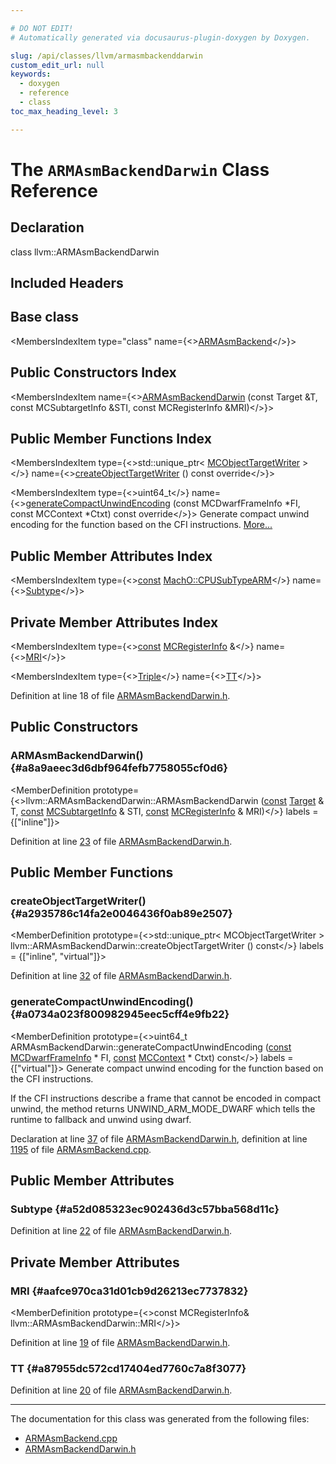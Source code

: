 ```yaml
---

# DO NOT EDIT!
# Automatically generated via docusaurus-plugin-doxygen by Doxygen.

slug: /api/classes/llvm/armasmbackenddarwin
custom_edit_url: null
keywords:
  - doxygen
  - reference
  - class
toc_max_heading_level: 3

---
```





# The `ARMAsmBackendDarwin` Class Reference

<DoxygenPage pluginConfig={pluginConfig}>



## Declaration

<CodeBlock>class llvm::ARMAsmBackendDarwin</CodeBlock>

## Included Headers

<IncludesList>
<IncludesListItem
  filePath="Target/ARM/MCTargetDesc/ARMAsmBackendDarwin.h"
  permalink="/docs/api/files/lib/lib/target/lib/target/arm/lib/target/arm/mctargetdesc/armasmbackenddarwin-h"
  isLocal="true" />
</IncludesList>

## Base class

<MembersIndex>

<MembersIndexItem
  type="class"
  name={<><a href="/docs/api/classes/llvm/armasmbackend">ARMAsmBackend</a></>}>
</MembersIndexItem>

</MembersIndex>

## Public Constructors Index

<MembersIndex>

<MembersIndexItem
  name={<><a href="#a8a9aeec3d6dbf964fefb7758055cf0d6">ARMAsmBackendDarwin</a> (const Target &amp;T, const MCSubtargetInfo &amp;STI, const MCRegisterInfo &amp;MRI)</>}>
</MembersIndexItem>

</MembersIndex>

## Public Member Functions Index

<MembersIndex>

<MembersIndexItem
  type={<>std::unique&#95;ptr&lt; <a href="/docs/api/classes/llvm/mcobjecttargetwriter">MCObjectTargetWriter</a> &gt;</>}
  name={<><a href="#a2935786c14fa2e0046436f0ab89e2507">createObjectTargetWriter</a> () const override</>}>
</MembersIndexItem>

<MembersIndexItem
  type={<>uint64&#95;t</>}
  name={<><a href="#a0734a023f800982945eec5cff4e9fb22">generateCompactUnwindEncoding</a> (const MCDwarfFrameInfo &#42;FI, const MCContext &#42;Ctxt) const override</>}>
Generate compact unwind encoding for the function based on the CFI instructions. <a href="#a0734a023f800982945eec5cff4e9fb22">More...</a>
</MembersIndexItem>

</MembersIndex>

## Public Member Attributes Index

<MembersIndex>

<MembersIndexItem
  type={<><a href="/docs/api/files/lib/lib/target/lib/target/aarch64/aarch64promoteconstant-cpp/#a90f8350fecae261c25be85d38b451bff">const</a> <a href="/docs/api/namespaces/llvm/macho/#ac0a77607de60a6a00b7a3ff4fc7de35d">MachO::CPUSubTypeARM</a></>}
  name={<><a href="#a52d085323ec902436d3c57bba568d11c">Subtype</a></>}>
</MembersIndexItem>

</MembersIndex>

## Private Member Attributes Index

<MembersIndex>

<MembersIndexItem
  type={<><a href="/docs/api/files/lib/lib/target/lib/target/aarch64/aarch64promoteconstant-cpp/#a90f8350fecae261c25be85d38b451bff">const</a> <a href="/docs/api/classes/llvm/mcregisterinfo">MCRegisterInfo</a> &amp;</>}
  name={<><a href="#aafce970ca31d01cb9d26213ec7737832">MRI</a></>}>
</MembersIndexItem>

<MembersIndexItem
  type={<><a href="/docs/api/classes/llvm/triple">Triple</a></>}
  name={<><a href="#a87955dc572cd17404ed7760c7a8f3077">TT</a></>}>
</MembersIndexItem>

</MembersIndex>


Definition at line 18 of file <a href="/docs/api/files/lib/lib/target/lib/target/arm/lib/target/arm/mctargetdesc/armasmbackenddarwin-h">ARMAsmBackendDarwin.h</a>.

<SectionDefinition>

## Public Constructors

### ARMAsmBackendDarwin() {#a8a9aeec3d6dbf964fefb7758055cf0d6}

<MemberDefinition
  prototype={<>llvm::ARMAsmBackendDarwin::ARMAsmBackendDarwin (<a href="/docs/api/files/lib/lib/target/lib/target/aarch64/aarch64promoteconstant-cpp/#a90f8350fecae261c25be85d38b451bff">const</a> <a href="/docs/api/classes/llvm/target">Target</a> &amp; T, <a href="/docs/api/files/lib/lib/target/lib/target/aarch64/aarch64promoteconstant-cpp/#a90f8350fecae261c25be85d38b451bff">const</a> <a href="/docs/api/classes/llvm/mcsubtargetinfo">MCSubtargetInfo</a> &amp; STI, <a href="/docs/api/files/lib/lib/target/lib/target/aarch64/aarch64promoteconstant-cpp/#a90f8350fecae261c25be85d38b451bff">const</a> <a href="/docs/api/classes/llvm/mcregisterinfo">MCRegisterInfo</a> &amp; MRI)</>}
  labels = {["inline"]}>

Definition at line <a href="/docs/api/files/lib/lib/target/lib/target/arm/lib/target/arm/mctargetdesc/armasmbackenddarwin-h/#l00023">23</a> of file <a href="/docs/api/files/lib/lib/target/lib/target/arm/lib/target/arm/mctargetdesc/armasmbackenddarwin-h">ARMAsmBackendDarwin.h</a>.
</MemberDefinition>

</SectionDefinition>

<SectionDefinition>

## Public Member Functions

### createObjectTargetWriter() {#a2935786c14fa2e0046436f0ab89e2507}

<MemberDefinition
  prototype={<>std::unique&#95;ptr&lt; MCObjectTargetWriter &gt; llvm::ARMAsmBackendDarwin::createObjectTargetWriter () const</>}
  labels = {["inline", "virtual"]}>

Definition at line <a href="/docs/api/files/lib/lib/target/lib/target/arm/lib/target/arm/mctargetdesc/armasmbackenddarwin-h/#l00032">32</a> of file <a href="/docs/api/files/lib/lib/target/lib/target/arm/lib/target/arm/mctargetdesc/armasmbackenddarwin-h">ARMAsmBackendDarwin.h</a>.
</MemberDefinition>

### generateCompactUnwindEncoding() {#a0734a023f800982945eec5cff4e9fb22}

<MemberDefinition
  prototype={<>uint64&#95;t ARMAsmBackendDarwin::generateCompactUnwindEncoding (<a href="/docs/api/files/lib/lib/target/lib/target/aarch64/aarch64promoteconstant-cpp/#a90f8350fecae261c25be85d38b451bff">const</a> <a href="/docs/api/structs/llvm/mcdwarfframeinfo">MCDwarfFrameInfo</a> &#42; FI, <a href="/docs/api/files/lib/lib/target/lib/target/aarch64/aarch64promoteconstant-cpp/#a90f8350fecae261c25be85d38b451bff">const</a> <a href="/docs/api/classes/llvm/mccontext">MCContext</a> &#42; Ctxt) const</>}
  labels = {["virtual"]}>
Generate compact unwind encoding for the function based on the CFI instructions.

If the CFI instructions describe a frame that cannot be encoded in compact unwind, the method returns UNWIND&#95;ARM&#95;MODE&#95;DWARF which tells the runtime to fallback and unwind using dwarf.

Declaration at line <a href="/docs/api/files/lib/lib/target/lib/target/arm/lib/target/arm/mctargetdesc/armasmbackenddarwin-h/#l00037">37</a> of file <a href="/docs/api/files/lib/lib/target/lib/target/arm/lib/target/arm/mctargetdesc/armasmbackenddarwin-h">ARMAsmBackendDarwin.h</a>, definition at line <a href="/docs/api/files/lib/lib/target/lib/target/arm/lib/target/arm/mctargetdesc/armasmbackend-cpp/#l01195">1195</a> of file <a href="/docs/api/files/lib/lib/target/lib/target/arm/lib/target/arm/mctargetdesc/armasmbackend-cpp">ARMAsmBackend.cpp</a>.
</MemberDefinition>

</SectionDefinition>

<SectionDefinition>

## Public Member Attributes

### Subtype {#a52d085323ec902436d3c57bba568d11c}

<MemberDefinition
  prototype="const MachO::CPUSubTypeARM llvm::ARMAsmBackendDarwin::Subtype">

Definition at line <a href="/docs/api/files/lib/lib/target/lib/target/arm/lib/target/arm/mctargetdesc/armasmbackenddarwin-h/#l00022">22</a> of file <a href="/docs/api/files/lib/lib/target/lib/target/arm/lib/target/arm/mctargetdesc/armasmbackenddarwin-h">ARMAsmBackendDarwin.h</a>.
</MemberDefinition>

</SectionDefinition>

<SectionDefinition>

## Private Member Attributes

### MRI {#aafce970ca31d01cb9d26213ec7737832}

<MemberDefinition
  prototype={<>const MCRegisterInfo&amp; llvm::ARMAsmBackendDarwin::MRI</>}>

Definition at line <a href="/docs/api/files/lib/lib/target/lib/target/arm/lib/target/arm/mctargetdesc/armasmbackenddarwin-h/#l00019">19</a> of file <a href="/docs/api/files/lib/lib/target/lib/target/arm/lib/target/arm/mctargetdesc/armasmbackenddarwin-h">ARMAsmBackendDarwin.h</a>.
</MemberDefinition>

### TT {#a87955dc572cd17404ed7760c7a8f3077}

<MemberDefinition
  prototype="Triple llvm::ARMAsmBackendDarwin::TT">

Definition at line <a href="/docs/api/files/lib/lib/target/lib/target/arm/lib/target/arm/mctargetdesc/armasmbackenddarwin-h/#l00020">20</a> of file <a href="/docs/api/files/lib/lib/target/lib/target/arm/lib/target/arm/mctargetdesc/armasmbackenddarwin-h">ARMAsmBackendDarwin.h</a>.
</MemberDefinition>

</SectionDefinition>

<hr/>

The documentation for this class was generated from the following files:

<ul>
<li><a href="/docs/api/files/lib/lib/target/lib/target/arm/lib/target/arm/mctargetdesc/armasmbackend-cpp">ARMAsmBackend.cpp</a></li>
<li><a href="/docs/api/files/lib/lib/target/lib/target/arm/lib/target/arm/mctargetdesc/armasmbackenddarwin-h">ARMAsmBackendDarwin.h</a></li>
</ul>

</DoxygenPage>
